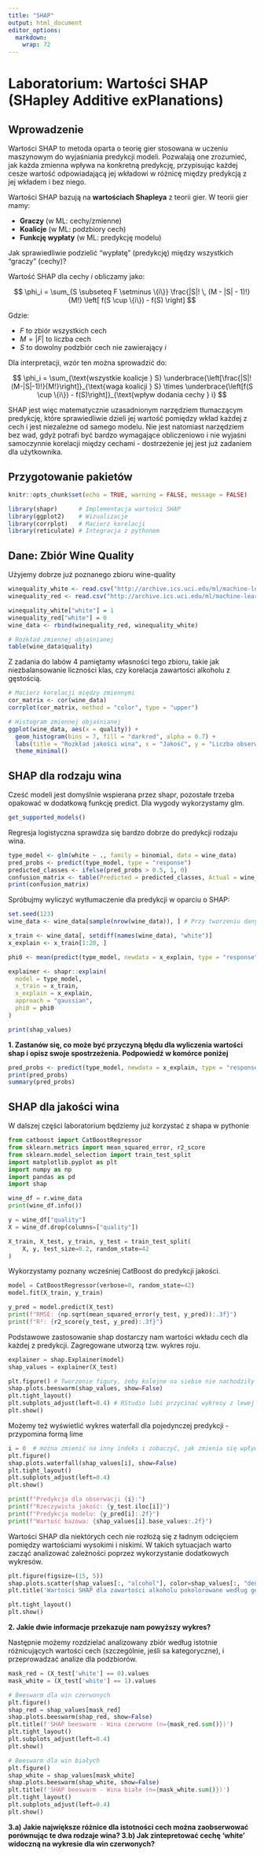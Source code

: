 ```yaml
---
title: "SHAP"
output: html_document 
editor_options: 
  markdown: 
    wrap: 72
---
```


# Laboratorium: Wartości SHAP (SHapley Additive exPlanations)

## Wprowadzenie

Wartości SHAP to metoda oparta o teorię gier stosowana w uczeniu
maszynowym do wyjaśniania predykcji modeli. Pozwalają one zrozumieć, jak
każda zmienna wpływa na konkretną predykcję, przypisując każdej cesze
wartość odpowiadającą jej wkładowi w różnicę między predykcją z jej
wkładem i bez niego.

Wartości SHAP bazują na **wartościach Shapleya** z teorii gier. W teorii
gier mamy:

-   **Graczy** (w ML: cechy/zmienne)
-   **Koalicje** (w ML: podzbiory cech)
-   **Funkcję wypłaty** (w ML: predykcję modelu)

Jak sprawiedliwie podzielić "wypłatę" (predykcję) między wszystkich
"graczy" (cechy)?

Wartość SHAP dla cechy $i$ obliczamy jako:

$$
\phi_i = \sum_{S \subseteq F \setminus \{i\}} \frac{|S|! \, (M - |S| - 1)!}{M!} \left[ f(S \cup \{i\}) - f(S) \right]
$$

Gdzie:

-   $F$ to zbiór wszystkich cech
-   $M = |F|$ to liczba cech
-   $S$ to dowolny podzbiór cech nie zawierający $i$

Dla interpretacji, wzór ten można sprowadzić do:

$$
\phi_i = \sum_{\text{wszystkie koalicje } S} \underbrace{\left[\frac{|S|!(M-|S|-1)!}{M!}\right]}_{\text{waga koalicji } S} \times \underbrace{\left[f(S \cup \{i\}) - f(S)\right]}_{\text{wpływ dodania cechy } i}
$$

SHAP jest więc matematycznie uzasadnionym narzędziem tłumaczącym
predykcję, które sprawiedliwie dzieli jej wartość pomiędzy wkład każdej
z cech i jest niezależne od samego modelu. Nie jest natomiast narzędziem
bez wad, gdyż potrafi być bardzo wymagające obliczeniowo i nie wyjaśni
samoczynnie korelacji między cechami - dostrzeżenie jej jest już
zadaniem dla użytkownika.

## Przygotowanie pakietów

```r
knitr::opts_chunk$set(echo = TRUE, warning = FALSE, message = FALSE)

library(shapr)      # Implementacja wartości SHAP
library(ggplot2)    # Wizualizacje
library(corrplot)   # Macierz korelacji
library(reticulate) # Integracja z pythonem
```

## Dane: Zbiór Wine Quality

Użyjemy dobrze już poznanego zbioru wine-quality

```r
winequality_white <- read.csv("http://archive.ics.uci.edu/ml/machine-learning-databases/wine-quality/winequality-white.csv", sep = ";")
winequality_red <- read.csv("http://archive.ics.uci.edu/ml/machine-learning-databases/wine-quality/winequality-red.csv", sep = ";")

winequality_white["white"] = 1
winequality_red["white"] = 0
wine_data <- rbind(winequality_red, winequality_white)

# Rozkład zmiennej objaśnianej
table(wine_data$quality)
```

Z zadania do labów 4 pamiętamy własności tego zbioru, takie jak
niezbalansowanie liczności klas, czy korelacja zawartości alkoholu z
gęstością.

```r
# Macierz korelacji między zmiennymi
cor_matrix <- cor(wine_data)
corrplot(cor_matrix, method = "color", type = "upper")

# Histogram zmiennej objaśnianej
ggplot(wine_data, aes(x = quality)) +
  geom_histogram(bins = 7, fill = "darkred", alpha = 0.7) +
  labs(title = "Rozkład jakości wina", x = "Jakość", y = "Liczba obserwacji") +
  theme_minimal()
```

## SHAP dla rodzaju wina

Cześć modeli jest domyślnie wspierana przez shapr, pozostałe trzeba
opakować w dodatkową funkcję predict. Dla wygody wykorzystamy glm.

```r
get_supported_models()
```

Regresja logistyczna sprawdza się bardzo dobrze do predykcji rodzaju
wina.

```r
type_model <- glm(white ~ ., family = binomial, data = wine_data)
pred_probs <- predict(type_model, type = "response")
predicted_classes <- ifelse(pred_probs > 0.5, 1, 0)
confusion_matrix <- table(Predicted = predicted_classes, Actual = wine_data$white)
print(confusion_matrix)
```

Spróbujmy wyliczyć wytłumaczenie dla predykcji w oparciu o SHAP:

```r
set.seed(123)
wine_data <- wine_data[sample(nrow(wine_data)), ] # Przy tworzeniu danych uszeregowaliśmy je a do shapa potrzebujemy przykładów dla obu klas

x_train <- wine_data[, setdiff(names(wine_data), "white")]
x_explain <- x_train[1:20, ]

phi0 <- mean(predict(type_model, newdata = x_explain, type = "response"))

explainer <- shapr::explain(
  model = type_model,
  x_train = x_train,
  x_explain = x_explain,
  approach = "gaussian",
  phi0 = phi0
)

print(shap_values)
```

**1. Zastanów się, co może być przyczyną błędu dla wyliczenia wartości
shap i opisz swoje spostrzeżenia. Podpowiedź w komórce poniżej**

```r
pred_probs <- predict(type_model, newdata = x_explain, type = "response")
print(pred_probs)
summary(pred_probs)
```

## SHAP dla jakości wina

W dalszej części laboratorium będziemy już korzystać z shapa w pythonie

```python
from catboost import CatBoostRegressor
from sklearn.metrics import mean_squared_error, r2_score
from sklearn.model_selection import train_test_split
import matplotlib.pyplot as plt
import numpy as np
import pandas as pd
import shap

wine_df = r.wine_data
print(wine_df.info())

y = wine_df["quality"]
X = wine_df.drop(columns=["quality"])

X_train, X_test, y_train, y_test = train_test_split(
    X, y, test_size=0.2, random_state=42
)
```

Wykorzystamy poznany wcześniej CatBoost do predykcji jakości.

```python
model = CatBoostRegressor(verbose=0, random_state=42)
model.fit(X_train, y_train)

y_pred = model.predict(X_test)
print(f"RMSE: {np.sqrt(mean_squared_error(y_test, y_pred)):.3f}")
print(f"R²: {r2_score(y_test, y_pred):.3f}")
```

Podstawowe zastosowanie shap dostarczy nam wartości wkładu cech dla
każdej z predykcji. Zagregowane utworzą tzw. wykres roju.

```python
explainer = shap.Explainer(model)
shap_values = explainer(X_test)

plt.figure() # Tworzenie figury, żeby kolejne na siebie nie nachodziły
shap.plots.beeswarm(shap_values, show=False)
plt.tight_layout()
plt.subplots_adjust(left=0.4) # RStudio lubi przycinać wykresy z lewej strony
plt.show()
```

Możemy też wyświetlić wykres waterfall dla pojedynczej predykcji -
przypomina formą lime

```python
i = 0  # można zmienić na inny indeks i zobaczyć, jak zmienia się wpływ cech
plt.figure()
shap.plots.waterfall(shap_values[i], show=False)
plt.tight_layout()
plt.subplots_adjust(left=0.4)
plt.show()

print(f"Predykcja dla obserwacji {i}:")
print(f"Rzeczywista jakość: {y_test.iloc[i]}")
print(f"Predykcja modelu: {y_pred[i]:.2f}")
print(f"Wartość bazowa: {shap_values[i].base_values:.2f}")
```

Wartości SHAP dla niektórych cech nie rozłożą się z ładnym odcięciem
pomiędzy wartościami wysokimi i niskimi. W takich sytuacjach warto
zacząć analizować zależności poprzez wykorzystanie dodatkowych wykresów.

```python
plt.figure(figsize=(15, 5))
shap.plots.scatter(shap_values[:, "alcohol"], color=shap_values[:, "density"], show=False)
plt.title('Wartości SHAP dla zawartości alkoholu pokolorowane według gęstości')

plt.tight_layout()
plt.show()
```

**2. Jakie dwie informacje przekazuje nam powyższy wykres?**

Następnie możemy rozdzielać analizowany zbiór według istotnie
różnicujących wartości cech (szczególnie, jeśli sa kategoryczne), i
przeprowadzać analize dla podzbiorów.

```python
mask_red = (X_test['white'] == 0).values
mask_white = (X_test['white'] == 1).values

# Beeswarm dla win czerwonych
plt.figure()
shap_red = shap_values[mask_red]
shap.plots.beeswarm(shap_red, show=False)
plt.title(f'SHAP beeswarm - Wina czerwone (n={mask_red.sum()})')
plt.tight_layout()
plt.subplots_adjust(left=0.4)
plt.show()

# Beeswarm dla win białych
plt.figure()
shap_white = shap_values[mask_white]
shap.plots.beeswarm(shap_white, show=False)
plt.title(f'SHAP beeswarm - Wina białe (n={mask_white.sum()})')
plt.tight_layout()
plt.subplots_adjust(left=0.4)
plt.show()
```

**3.a) Jakie największe różnice dla istotności cech można zaobserwować
porównując te dwa rodzaje wina? 3.b) Jak zintepretować cechę 'white'
widoczną na wykresie dla win czerwonych?**
